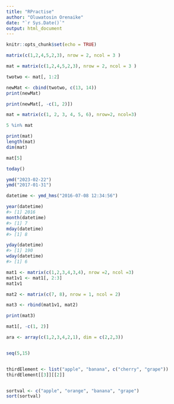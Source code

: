 ```yaml
---
title: "RPractise"
author: "Oluwatosin Orenaike"
date: "`r Sys.Date()`"
output: html_document
---
```


```r
knitr::opts_chunk$set(echo = TRUE)
```
```r
matrix(c(1,2,4,5,2,3), nrow = 2, ncol = 3 )
```

```r
mat = matrix(c(1,2,4,5,2,3), nrow = 2, ncol = 3 )

twotwo <- mat[, 1:2]

newMat <- cbind(twotwo, c(13, 14))
print(newMat)

print(newMat[, -c(1, 2)])

```

```r
mat = matrix(c(1, 2, 3, 4, 5, 6), nrow=2, ncol=3)

5 %in% mat

print(mat)
length(mat)
dim(mat)

mat[5]

```
```r
today()

ymd("2023-02-22")
ymd("2017-01-31")
```

```r
datetime <- ymd_hms("2016-07-08 12:34:56")

year(datetime)
#> [1] 2016
month(datetime)
#> [1] 7
mday(datetime)
#> [1] 8

yday(datetime)
#> [1] 190
wday(datetime)
#> [1] 6
```
```r
mat1 <- matrix(c(1,2,3,4,3,4), nrow =2, ncol =3)
mat1v1 <- mat1[, 2:3]
mat1v1

mat2 <- matrix(c(7, 8), nrow = 1, ncol = 2)

mat3 <- rbind(mat1v1, mat2)

print(mat3)

mat1[, -c(1, 2)]

ara <- array(c(1,2,3,4,2,1), dim = c(2,2,3))


seq(5,15)


thirdElement <- list("apple", "banana", c("cherry", "grape"))
thirdElement[[3]][[2]]


sortval <- c("apple", "orange", "banana", "grape")
sort(sortval)

```

